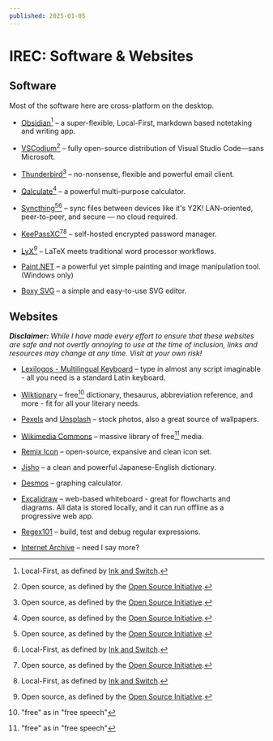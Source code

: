 ```yaml
---
published: 2025-01-05
---
```


# IREC: Software & Websites

## Software

Most of the software here are cross-platform on the desktop.

- [Obsidian](https://obsidian.md/)[^lf]
  – a super-flexible, Local-First, markdown based notetaking and writing app.

- [VSCodium](https://vscodium.com/)[^os]
  – fully open-source distribution of Visual Studio Code—sans Microsoft.

- [Thunderbird](https://www.thunderbird.net)[^os]
  – no-nonsense, flexible and powerful email client.

- [Qalculate](https://qalculate.github.io/)[^os]
  – a powerful multi-purpose calculator.

- [Syncthing](https://syncthing.net/)[^os][^lf]
  – sync files between devices like it's Y2K! LAN-oriented, peer-to-peer, and
  secure — no cloud required.

- [KeePassXC](https://keepassxc.org/)[^os][^lf]
  – self-hosted encrypted password manager.

- [LyX](https://www.lyx.org/)[^os]
  – LaTeX meets traditional word processor workflows.

- [Paint.NET](https://getpaint.net/)
  – a powerful yet simple painting and image manipulation tool. (Windows only)

- [Boxy SVG](https://boxy-svg.com/)
  – a simple and easy-to-use SVG editor.

## Websites

_**Disclaimer:** While I have made every effort to ensure that these websites
are safe and not overtly annoying to use at the time of inclusion, links and
resources may change at any time. Visit at your own risk!_

- [Lexilogos - Multilingual Keyboard](https://www.lexilogos.com/keyboard/index.htm)
  – type in almost any script imaginable - all you need is a standard Latin
    keyboard.

- [Wiktionary](https://en.wiktionary.org/wiki/Wiktionary:Main_Page)
  – free[^1] dictionary, thesaurus, abbreviation reference, and more - fit
    for all your literary needs.

- [Pexels](https://www.pexels.com/) and [Unsplash](https://unsplash.com/)
  – stock photos, also a great source of wallpapers.

- [Wikimedia Commons](https://commons.wikimedia.org/wiki/Main_Page)
  – massive library of free[^1] media.

- [Remix Icon](https://remixicon.com/)
  – open-source, expansive and clean icon set.

- [Jisho](https://jisho.org/)
  – a clean and powerful Japanese-English dictionary.

- [Desmos](https://www.desmos.com/calculator)
  – graphing calculator.

- [Excalidraw](https://excalidraw.com/)
  – web-based whiteboard - great for flowcharts and diagrams. All data is
    stored locally, and it can run offline as a progressive web app.

- [Regex101](https://regex101.com/)
  – build, test and debug regular expressions.

- [Internet Archive](https://archive.org/)
  – need I say more?

[^os]: Open source, as defined by the
       [Open Source Initiative](https://opensource.org/definition-annotated).
[^lf]: Local-First, as defined by
       [Ink and Switch](https://www.inkandswitch.com/local-first/).
[^1]: "free" as in "free speech"

